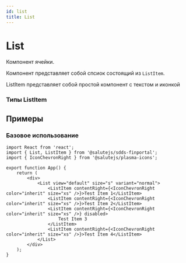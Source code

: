 ```yaml
---
id: list
title: List
---
```



# List
Компонент ячейки.

<PropsTable name="List" />

Компонент представляет собой спсиок состоящий из `ListItem`.

ListItem представляет собой простой компонент с текстом и иконкой

### Типы ListItem
<PropsTable name="ListItem" />

## Примеры

### Базовое использование
```tsx live
import React from 'react';
import { List, ListItem } from '@salutejs/sdds-finportal';
import { IconChevronRight } from '@salutejs/plasma-icons';

export function App() {
    return (
        <div>
            <List view="default" size="s" variant="normal">
                <ListItem contentRight={<IconChevronRight color="inherit" size="xs" />}>Test Item 1</ListItem>
                <ListItem contentRight={<IconChevronRight color="inherit" size="xs" />}>Test Item 2</ListItem>
                <ListItem contentRight={<IconChevronRight color="inherit" size="xs" />} disabled>
                    Test Item 3
                </ListItem>
                <ListItem contentRight={<IconChevronRight color="inherit" size="xs" />}>Test Item 4</ListItem>
            </List>
        </div>
    );
}
```
